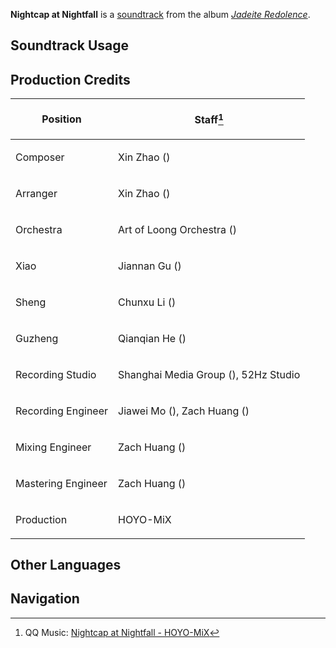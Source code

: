 {{Soundtrack Infobox
|image          = Jadeite Redolence.png
|album          = Jadeite Redolence
|disc           = 1
|number         = 18
|featured       =
|featured2      =
|featured3      =
|featured_disc  =
|featured_disc2 =
|featured_disc3 =
|youtube_id     = ziUeNh-0wC0
|spotify_id     = 6eIp3J8cyIDscFczCGKEdu
|previous       = A Jade-Like Ode
|next           = A Mild Tale Untold
}}
'''Nightcap at Nightfall''' is a [[soundtrack]] from the album ''[[Jadeite Redolence]]''.

==Soundtrack Usage==
{{Soundtrack Usage
|location = Chenyu Vale//night
|quest    = A Cloud-Sea Appeal, a Brilliance Revealed (Quest)
}}
<!--
==Other Arrangements==
{{Files by Category Gallery|Media Using an Unreleased Arrangement of {{subst:#titleparts:{{subst:PAGENAME}}}} Soundtrack}}
-->
==Production Credits==
{| class="wikitable sortable"
|-
! Position
! Staff<ref>QQ Music: [https://y.qq.com/n/ryqq/songDetail/000o7d7M3EMkw7 {{zh|静夜流觞}} Nightcap at Nightfall - HOYO-MiX]</ref>
|-
! Composer
| Xin Zhao ({{zh|赵鑫}})
|-
! Arranger
| Xin Zhao ({{zh|赵鑫}})
|-
! Orchestra
| Art of Loong Orchestra ({{zh|龙之艺交响乐团}})
|-
! Xiao
| Jiannan Gu ({{zh|顾剑楠}})
|-
! Sheng
| Chunxu Li ({{zh|李春旭}})
|-
! Guzheng
| Qianqian He ({{zh|何芊倩}})
|-
! Recording Studio
| Shanghai Media Group ({{zh|上海广播大厦}}), 52Hz Studio
|-
! Recording Engineer
| Jiawei Mo ({{zh|莫家伟}}), Zach Huang ({{zh|黄巍}})
|-
! Mixing Engineer
| Zach Huang ({{zh|黄巍}})
|-
! Mastering Engineer
| Zach Huang ({{zh|黄巍}})
|-
! Production
| HOYO-MiX
|}
<!--
==Trivia==
-->
==Other Languages==
{{Other Languages|default_hidden=1
|en       = Nightcap at Nightfall
|zhs      = 静夜流觞
|zhs_rm   = Jìngyè Liúshāng
|zht      = 靜夜流觴
|zht_rm   = Jìngyè Liúshāng
|zh_tl    = 
|ja       = 静夜の流觴
|ja_rm    = Seiya no Ryuushou{{Assumed}}
|ja_tl    = 
}}
<!--
==References==
{{Reflist}}
-->

==Navigation==
{{Soundtrack Navbox|Jadeite Redolence}}